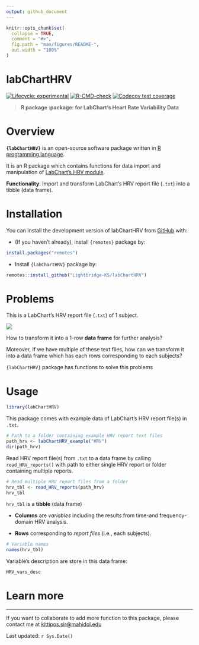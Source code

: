 ```yaml
---
output: github_document
---
```


<!-- README.md is generated from README.Rmd. Please edit that file -->

```r
knitr::opts_chunk$set(
  collapse = TRUE,
  comment = "#>",
  fig.path = "man/figures/README-",
  out.width = "100%"
)
```

# labChartHRV

<!-- badges: start -->

[![Lifecycle: experimental](https://img.shields.io/badge/lifecycle-experimental-orange.svg)](https://lifecycle.r-lib.org/articles/stages.html#experimental) [![R-CMD-check](https://github.com/Lightbridge-KS/labChartHRV/actions/workflows/R-CMD-check.yaml/badge.svg?branch=main)](https://github.com/Lightbridge-KS/labChartHRV/actions/workflows/R-CMD-check.yaml)
[![Codecov test coverage](https://codecov.io/gh/Lightbridge-KS/labChartHRV/branch/main/graph/badge.svg)](https://app.codecov.io/gh/Lightbridge-KS/labChartHRV?branch=main)
<!-- badges: end -->

> **R package :package: for LabChart's Heart Rate Variability Data**

# Overview

**`{labChartHRV}`** is an open-source software package written in [R programming language](https://www.r-project.org).

It is an R package which contains functions for data import and manipulation of [LabChart's HRV module](https://www.adinstruments.com/products/hrv).

**Functionality**: Import and transform LabChart's HRV report file (`.txt`) into a tibble (data frame).

# Installation

You can install the development version of labChartHRV from [GitHub](https://github.com/) with:

-   (If you haven't already), install `{remotes}` package by:

``` r
install.packages("remotes")
```

-   Install `{labChartHRV}` package by:

``` r
remotes::install_github("Lightbridge-KS/labChartHRV")
```

# Problems

This is a LabChart's HRV report file (`.txt`) of 1 subject.

![](man/figures/hrv-rep-ex1.png)


How to transform it into a 1-row **data frame** for further analysis?

Moreover, If we have multiple of these text files, how can we transform it into a data frame which has each rows corresponding to each subjects?

`{labChartHRV}` package has functions to solve this problems

# Usage


```r
library(labChartHRV)
```


This package comes with example data of LabChart's HRV report file(s) in `.txt`.

```r
# Path to a folder containing example HRV report text files
path_hrv <- labChartHRV_example("HRV")
dir(path_hrv)
```

Read HRV report file(s) from `.txt` to a data frame by calling `read_HRV_reports()` with path to either single HRV report or folder containing multiple reports.

```r
# Read multiple HRV report files from a folder
hrv_tbl <- read_HRV_reports(path_hrv)
hrv_tbl
```

`hrv_tbl` is a **tibble** (data frame)

-   **Columns** are *variables* including the results from time-and frequency-domain HRV analysis.

-   **Rows** corresponding to *report files* (i.e., each subjects).


```r
# Variable names
names(hrv_tbl)
```

Variable's description are store in this data frame:

```r
HRV_vars_desc
```

# Learn more

------------------------------------------------------------------------

If you want to collaborate to add more function to this package, please contact me at [kittipos.sir\@mahidol.edu](mailto:kittipos.sir@mahidol.edu)

Last updated: `r Sys.Date()`

